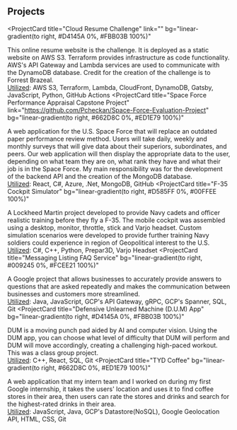 ## Projects

<ProjectCard
  title="Cloud Resume Challenge"
  link=""
  bg="linear-gradient(to right, #D4145A 0%, #FBB03B 100%)"
>
  This online resume website is the challenge. It is deployed as a static
  website on AWS S3. Terraform provides infrastructure as code functionality.
  AWS's API Gateway and Lambda services are used to communicate with the
  DynamoDB database. Credit for the creation of the challenge is to Forrest
  Brazeal.\
  <u>Utilized</u>: AWS S3, Terraform, Lambda, CloudFront, DynamoDB, Gatsby, JavaScript,
  Python, GitHub Actions
</ProjectCard>
<ProjectCard
  title="Space Force Performance Appraisal Capstone Project"
  link="https://github.com/Pcheckan/Space-Force-Evaluation-Project"
  bg="linear-gradient(to right, #662D8C 0%, #ED1E79 100%)"
>
  A web application for the U.S. Space Force that will replace an outdated paper
  performance review method. Users will take daily, weekly and monthly surveys
  that will give data about their superiors, subordinates, and peers. Our web
  application will then display the appropriate data to the user, depending on
  what team they are on, what rank they have and what their job is in the Space
  Force. My main responsibility was for the development of the backend API and
  the creation of the MongoDB database.\
  <u>Utilized</u>: React, C#, Azure, .Net, MongoDB, GitHub
</ProjectCard>
<ProjectCard
  title="F-35 Cockpit Simulator"
  bg="linear-gradient(to right, #D585FF 0%, #00FFEE 100%)"
>
  A Lockheed Martin project developed to provide Navy cadets and officer
  realistic training before they fly a F-35. The mobile cockpit was assembled
  using a desktop, monitor, throttle, stick and Varjo headset. Custom simulation
  scenarios were developed to provide further training Navy soldiers could
  experience in region of Geopolitical interest to the U.S.\
  <u>Utilized</u>: C#, C++, Python, Prepar3D, Varjo Headset
</ProjectCard>
<ProjectCard
  title="Messaging Listing FAQ Service"
  bg="linear-gradient(to right, #009245 0%, #FCEE21 100%)"
>
  A Google project that allows businesses to accurately provide answers to
  questions that are asked repeatedly and makes the communication between
  businesses and customers more streamlined.\
  <u>Utilized</u>: Java, JavaScript, GCP's API Gateway, gRPC, GCP's Spanner, SQL,
  Git
</ProjectCard>
<ProjectCard
  title="Defensive Unlearned Machine (D.U.M) App"
  bg="linear-gradient(to right, #D4145A 0%, #FBB03B 100%)"
>
  DUM is a moving punch pad aided by AI and computer vision. Using the DUM app,
  you can choose what level of difficulty that DUM will perform and DUM will
  move accordingly, creating a challenging high-paced workout. This was a class
  group project.\
  <u>Utilized</u>: C++, React, SQL, Git
</ProjectCard>
<ProjectCard
  title="TYD Coffee"
  bg="linear-gradient(to right, #662D8C 0%, #ED1E79 100%)"
>
  A web application that my intern team and I worked on during my first Google
  internship, it takes the users' location and uses it to find coffee stores in
  their area, then users can rate the stores and drinks and search for the
  highest-rated drinks in their area.\
  <u>Utilized</u>: JavaScript, Java, GCP's Datastore(NoSQL), Google Geolocation API,
  HTML, CSS, Git
</ProjectCard>
